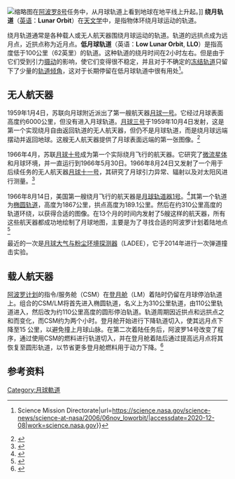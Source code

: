 [[File:AS8-13-2329.jpg|缩略图]]在[[阿波罗8号|阿波罗8号]]任务中，从月球轨道上看到地球在地平线上升起。]]
'''绕月轨道'''（[[英语|英语]]：'''Lunar Orbit'''）在[[天文學|天文学]]中，是指物体环绕月球运动的轨道。

绕月轨道通常是各种载人或无人航天器围绕月球运动的轨道。轨道的远拱点成为远月点，近拱点称为近月点。'''低月球轨道'''（英语：'''Low Lunar Orbit''', '''LLO'''）是指高度低于100公里（62英里）的轨道。这种轨道的绕月时间在2小时左右。但是由于它们受到引力[[攝動|摄动]]的影响，使它们变得很不稳定，并且对于不确定的[[冻结轨道|冻结轨道]]只留下了少量的[[軌道傾角|轨道倾角]]，这对于长期停留在低月球轨道中很有用处<ref>{{Cite web|title=Bizarre Lunar Orbits {{!}} Science Mission Directorate|url=https://science.nasa.gov/science-news/science-at-nasa/2006/06nov_loworbit/|accessdate=2020-12-08|work=science.nasa.gov}}</ref>。

== 无人航天器 ==
1959年1月4日，苏联向月球附近派出了第一艘航天器[[月球1号|月球一号]]。它经过月球表面高度约6000公里，但没有进入月球轨道。[[月船三号|月球三号]]于1959年10月4日发射，这是第一个实现绕月自由返回轨道的无人航天器，但仍不是月球轨道，而是绕月球远端摆动并返回地球。这艘无人航天器提供了月球表面远端的第一张图像。<ref>{{cite web|title=Luna|url=http://www.astronautix.com/project/luna.htm|accessdate=2007-02-17|last=Wade|first=Mark|publisher=Encyclopedia Astronautica|archiveurl=https://www.webcitation.org/65CDeDYUn?url=http://www.astronautix.com/project/luna.htm|archivedate=2012-02-04|dead-url=yes}}</ref>

1966年4月，苏联[[月球10号|月球十号]]成为第一个实际绕月飞行的航天器。它研究了[[微流星體|微流星体]]和月球环境，并一直运行到1966年5月30日。1966年8月24日又发射了一个用于后续任务的无人航天器[[月球11号|月球十一号]]，其研究了月球引力异常、辐射以及对太阳风进行测量。<ref>{{cite web|title=APPENDIX C [367-373] RECORD OF UNMANNED LUNAR PROBES, 1958-1968: Soviet Union|url=http://www.hq.nasa.gov/office/pao/History/TM-3487/app-c.htm#soviet|accessdate=2007-02-17|date=1976-12-14|last=Byers|first=Bruce K.|authorlink=|work=DESTINATION MOON: A History of the Lunar Orbiter Program|publisher=National Aeronautics and Space Administration|doi=}}</ref>

1966年8月14日，美国第一艘绕月飞行的航天器是[[月球轨道器1号|月球轨道器1号]]。<ref>{{cite web|title=Lunar Orbiter|url=http://www.astronautix.com/craft/lunbiter.htm|accessdate=2007-02-17|date=|last=Wade|first=Mark|authorlink=|publisher=Encyclopedia Astronautica|doi=}}</ref>其第一个轨道为[[橢圓軌道|椭圆轨道]]，高度为1867公里，拱点高度为189.1公里。然后在约310公里高度的轨道环绕，以获得合适的图像。在13个月的时间内发射了5艘这样的航天器，所有这些航天器都成功地绘制了月球地图，主要是为了寻找合适的阿波罗计划着陆地点<ref>{{cite web|title=CHAPTER IX: MISSIONS I, II, III: APOLLO SITE SEARCH AND VERIFICATION, The First Launch|url=http://www.hq.nasa.gov/office/pao/History/TM-3487/ch9-2.htm|accessdate=2007-02-17|date=1976-12-14|last=Byers|first=Bruce K.|authorlink=|work=DESTINATION MOON: A History of the Lunar Orbiter Program|publisher=National Aeronautics and Space Administration|doi=}}</ref>

最近的一次是[[月球大氣與粉塵環境探測器|月球大气与粉尘环境探测器]]（LADEE），它于2014年进行一次弹道撞击实验。

== 载人航天器 ==
[[阿波罗计划|阿波罗计划]]的指令/服务舱（CSM）在[[阿波罗登月舱|登月舱]]（LM）着陆时仍留在月球停泊轨道上。组合的CSM/LM将首先进入椭圆轨道，名义上为310公里轨道，由110公里轨道进入，然后改为约110公里高度的圆形停泊轨道。轨道周期因近拱点和远拱点之和而变化，而CSM约为两个小时。登月舱开始进行下降轨道切入，使其远月点下降至15 公里，以避免撞上月球山脉。在第二次着陆任务后，阿波罗14号改变了程序，通过使用CSM的燃料进行轨道切入，并在登月舱着陆后通过提高远月点将其恢复至圆形轨道，以节省更多登月舱燃料用于动力下降。<ref>{{cite web|title=The First Lunar Landing|url=https://www.hq.nasa.gov/alsj/a11/a11.landing.html|accessdate=2014-11-09|date=1976-12-14|last=Jones|first=Eric M.|authorlink=|work=Apollo 11 Lunar Surface Journal|publisher=National Aeronautics and Space Administration|doi=}}</ref>

== 参考资料 ==
<references />

[[Category:月球軌道|Category:月球軌道]]